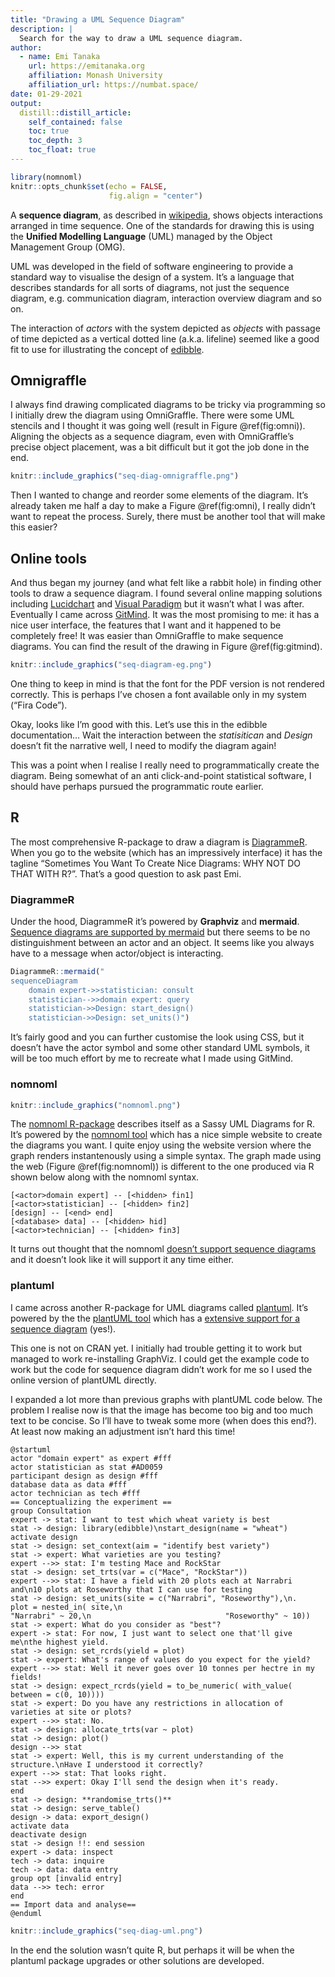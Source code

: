 ```yaml
---
title: "Drawing a UML Sequence Diagram"
description: |
  Search for the way to draw a UML sequence diagram.
author:
  - name: Emi Tanaka
    url: https://emitanaka.org
    affiliation: Monash University
    affiliation_url: https://numbat.space/
date: 01-29-2021
output:
  distill::distill_article:
    self_contained: false
    toc: true
    toc_depth: 3
    toc_float: true
---
```



```r
library(nomnoml)
knitr::opts_chunk$set(echo = FALSE,
                      fig.align = "center")
```

A **sequence diagram**, as described in [wikipedia](https://en.wikipedia.org/wiki/Sequence_diagram), shows objects interactions arranged in time sequence.  One of the standards for drawing this is using the **Unified Modelling Language** (UML) managed by the Object Management Group (OMG). 

UML was developed in the field of software engineering to provide a standard way to visualise the design of a system. It's a language that describes standards for all sorts of diagrams, not just the sequence diagram, e.g. communication diagram, interaction overview diagram and so on. 

The interaction of _actors_ with the system depicted as _objects_ with passage of time depicted as a vertical dotted line (a.k.a. lifeline) seemed like a good fit to use for illustrating the concept of [edibble](https://edibble.emitanaka.org/).

## Omnigraffle

I always find drawing complicated diagrams to be tricky via programming so I initially drew the diagram using OmniGraffle. There were some UML stencils and I thought it was going well (result in Figure \@ref(fig:omni)). Aligning the objects as a sequence diagram, even with OmniGraffle's precise object placement, was a bit difficult but it got the job done in the end. 

```r
knitr::include_graphics("seq-diag-omnigraffle.png")
```

Then I wanted to change and reorder some elements of the diagram. It's already taken me half a day to make a Figure \@ref(fig:omni), I really didn't want to repeat the process. Surely, there must be another tool that will make this easier? 

## Online tools

And thus began my journey (and what felt like a rabbit hole) in finding other tools to draw a sequence diagram. I found several online mapping solutions including [Lucidchart](https://www.lucidchart.com/pages/examples/uml_diagram_tool) and [Visual Paradigm](https://online.visual-paradigm.com/diagrams/features/uml-tool/) but it wasn't what I was after. Eventually I came across [GitMind](https://gitmind.com/). It was the most promising to me: it has a nice user interface, the features that I want and it happened to be completely free! It was easier than OmniGraffle to make sequence diagrams. You can find the result of the drawing in Figure \@ref(fig:gitmind).

```r
knitr::include_graphics("seq-diagram-eg.png")
```

One thing to keep in mind is that the font for the PDF version is not rendered correctly. This is perhaps I've chosen a font available only in my system ("Fira Code").

Okay, looks like I'm good with this. Let's use this in the edibble documentation... Wait the interaction between the _statisitican_ and _Design_ doesn't fit the narrative well, I need to modify the diagram again!

This was a point when I realise I really need to programmatically create the diagram. Being somewhat of an anti click-and-point statistical software, I should have perhaps pursued the programmatic route earlier. 

## R

The most comprehensive R-package to draw a diagram is [DiagrammeR](https://rich-iannone.github.io/DiagrammeR/). When you go to the website (which has an impressively interface) it has the tagline "Sometimes You Want To Create Nice Diagrams: WHY NOT DO THAT WITH R?". That's a good question to ask past Emi.

### DiagrammeR

Under the hood, DiagrammeR it's powered by **Graphviz** and **mermaid**. [Sequence diagrams are supported by mermaid](https://mermaid-js.github.io/mermaid/#/sequenceDiagram) but there seems to be no distinguishment between an actor and an object. It seems like you always have to a message when actor/object is interacting.

```r
DiagrammeR::mermaid("
sequenceDiagram
    domain expert->>statistician: consult
    statistician-->>domain expert: query
    statistician->>Design: start_design()
    statistician->>Design: set_units()")
```

It's fairly good and you can further customise the look using CSS, but it doesn't have the actor symbol and some other standard UML symbols, it will be too much effort by me to recreate what I made using GitMind.

### nomnoml

```r
knitr::include_graphics("nomnoml.png")
```

The [nomnoml R-package](https://github.com/rstudio/nomnoml) describes itself as a Sassy UML Diagrams for R. It's powered by the [nomnoml tool](https://nomnoml.com/) which has a nice simple website to create the diagrams you want. I quite enjoy using the website version where the graph renders instantenously using a simple syntax. The graph made using the web (Figure \@ref(fig:nomnoml)) is different to the one produced via R shown below along with the nomnoml syntax. 


```nomnoml
[<actor>domain expert] -- [<hidden> fin1]
[<actor>statistician] -- [<hidden> fin2]
[design] -- [<end> end]
[<database> data] -- [<hidden> hid]
[<actor>technician] -- [<hidden> fin3]
```

It turns out thought that the nomnoml [doesn't support sequence diagrams](https://github.com/skanaar/nomnoml/issues/1) and it doesn't look like it will support it any time either. 

### plantuml

I came across another R-package for UML diagrams called [plantuml](https://github.com/rkrug/plantuml). It's powered by the the [plantUML tool](https://plantuml.com/) which has a [extensive support for a sequence diagram](https://plantuml.com/sequence-diagram) (yes!). 

This one is not on CRAN yet. I initially had trouble getting it to work but managed to work re-installing GraphViz. I could get the example code to work but the code for sequence diagram didn't work for me so I used the online version of plantUML directly. 

I expanded a lot more than previous graphs with plantUML code below. The problem I realise now is that the image has become too big and too much text to be concise. So I'll have to tweak some more (when does this end?). At least now making an adjustment isn't hard this time!

```
@startuml
actor "domain expert" as expert #fff
actor statistician as stat #AD0059
participant design as design #fff
database data as data #fff
actor technician as tech #fff
== Conceptualizing the experiment ==
group Consultation
expert -> stat: I want to test which wheat variety is best
stat -> design: library(edibble)\nstart_design(name = "wheat")
activate design
stat -> design: set_context(aim = "identify best variety")
stat -> expert: What varieties are you testing?
expert -->> stat: I'm testing Mace and RockStar
stat -> design: set_trts(var = c("Mace", "RockStar"))
expert -->> stat: I have a field with 20 plots each at Narrabri and\n10 plots at Roseworthy that I can use for testing
stat -> design: set_units(site = c("Narrabri", "Roseworthy"),\n.               plot = nested_in( site,\n                                    "Narrabri" ~ 20,\n                              "Roseworthy" ~ 10))
stat -> expert: What do you consider as "best"?
expert -> stat: For now, I just want to select one that'll give me\nthe highest yield.
stat -> design: set_rcrds(yield = plot)
stat -> expert: What's range of values do you expect for the yield?
expert -->> stat: Well it never goes over 10 tonnes per hectre in my fields!
stat -> design: expect_rcrds(yield = to_be_numeric( with_value( between = c(0, 10))))
stat -> expert: Do you have any restrictions in allocation of varieties at site or plots?
expert -->> stat: No.
stat -> design: allocate_trts(var ~ plot)
stat -> design: plot()
design -->> stat
stat -> expert: Well, this is my current understanding of the structure.\nHave I understood it correctly?
expert -->> stat: That looks right.
stat -->> expert: Okay I'll send the design when it's ready.
end 
stat -> design: **randomise_trts()**
stat -> design: serve_table()
design -> data: export_design()
activate data
deactivate design
stat -> design !!: end session
expert -> data: inspect
tech -> data: inquire
tech -> data: data entry
group opt [invalid entry]
data -->> tech: error
end
== Import data and analyse==
@enduml
```

```r
knitr::include_graphics("seq-diag-uml.png")
```

In the end the solution wasn't quite R, but perhaps it will be when the plantuml package upgrades or other solutions are developed.